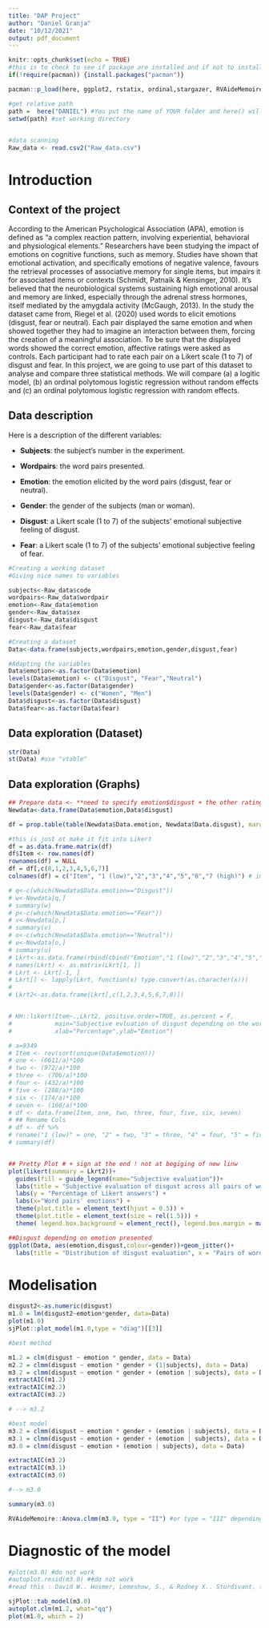 ```yaml
---
title: "DAP Project"
author: "Daniel Granja"
date: "10/12/2021"
output: pdf_document
---
```


```r
knitr::opts_chunk$set(echo = TRUE)
#this is to check to see if package are installed and if not to install them or just load them if they are installed!
if(!require(pacman)) {install.packages("pacman")}

pacman::p_load(here, ggplot2, rstatix, ordinal,stargazer, RVAideMemoire,sjPlot, HH, likert, dplyr,sure,vtable)

#get relative path
path =  here("DANIEL") #You put the name of YOUR folder and here() will find the relative path for you ! 
setwd(path) #set working directory

 
#data scanning 
Raw_data <- read.csv2("Raw_data.csv")
```


Introduction
============

Context of the project
----------------------

According to the American Psychological Association (APA), emotion is defined as “a complex reaction pattern, involving experiential, behavioral and physiological elements.”
Researchers have been studying the impact of emotions on cognitive functions, such as memory. Studies have shown that emotional activation, and specifically emotions of negative valence, favours the retrieval processes of associative memory for single items, but impairs it for associated items or contexts (Schmidt, Patnaik & Kensinger, 2010).
It's believed that the neurobiological systems sustaining high emotional arousal and memory are linked, especially through the adrenal stress hormones, itself mediated by the amygdala activity (McGaugh, 2013).
In the study the dataset came from, Riegel et al. (2020) used words to elicit emotions (disgust, fear or neutral). Each pair displayed the same emotion and when showed together they had to imagine an interaction between them, forcing the creation of a meaningful association. To be sure that the displayed words showed the correct emotion, affective ratings were asked as controls. Each participant had to rate each pair on a Likert scale (1 to 7) of disgust and fear.
In this project, we are going to use part of this dataset to analyse and compare three statistical methods. We will compare (a) a logitic model, (b) an ordinal polytomous logistic regression without random effects and (c) an ordinal polytomous logistic regression with random effects. 


Data description
----------------
Here is a description of the different variables:

* **Subjects**: the subject's number in the experiment.

* **Wordpairs**: the word pairs presented.

* **Emotion**: the emotion elicited by the word pairs (disgust, fear or neutral).

* **Gender**: the gender of the subjects (man or woman).

* **Disgust**: a Likert scale (1 to 7) of the subjects’ emotional subjective feeling of disgust.

* **Fear**: a Likert scale (1 to 7) of the subjects’ emotional subjective feeling of fear.


```r
#Creating a working dataset
#Giving nice names to variables

subjects<-Raw_data$code
wordpairs<-Raw_data$wordpair
emotion<-Raw_data$emotion
gender<-Raw_data$sex
disgust<-Raw_data$disgust
fear<-Raw_data$fear

#Creating a dataset
Data<-data.frame(subjects,wordpairs,emotion,gender,disgust,fear)

#Adapting the variables
Data$emotion<-as.factor(Data$emotion)
levels(Data$emotion) <- c("Disgust", "Fear","Neutral")
Data$gender<-as.factor(Data$gender)
levels(Data$gender) <- c("Women", "Men")
Data$disgust<-as.factor(Data$disgust)
Data$fear<-as.factor(Data$fear)

```

Data exploration (Dataset)
----------------

```r
str(Data)
st(Data) #use "vtable"
```

Data exploration (Graphs) 
-------------------------

```r

## Prepare data <- **need to specify emotion$disgust + the other ratings**
Newdata<-data.frame(Data$emotion,Data$disgust)

df = prop.table(table(Newdata$Data.emotion, Newdata$Data.disgust), margin = 1)*100 # simpler way but great work!

#this is just ot make it fit into Likert
df = as.data.frame.matrix(df)
df$Item <- row.names(df)
rownames(df) = NULL
df = df[,c(8,1,2,3,4,5,6,7)]
colnames(df) = c("Item", "1 (low)","2","3","4","5","6","7 (high)") # important that the name is "Item" and its first!

# q<-c(which(Newdata$Data.emotion=="Disgust"))
# w<-Newdata[q,]
# summary(w)
# p<-c(which(Newdata$Data.emotion=="Fear"))
# v<-Newdata[p,]
# summary(v)
# o<-c(which(Newdata$Data.emotion=="Neutral"))
# u<-Newdata[o,]
# summary(u)
# Lkrt<-as.data.frame(rbind(cbind("Emotion","1 (low)","2","3","4","5","6","7 (high)"),cbind("Disgust",1256/3116*100,543/3116*100,482/3116*100,326/3116*100,229/3116*100,148/3116*100,132/3116*100),cbind("Fear",2357/3116*100,369/3116*100,192/3116*100,92/3116*100,52/3116*100,22/3116*100,32/3116*100), cbind("Neutral",2998/3117*100,60/3117*100,32/3117*100,14/3117*100,7/3117*100,4/3117*100,2/3117*100)))
# names(Lkrt) <- as.matrix(Lkrt[1, ])
# Lkrt <- Lkrt[-1, ]
# Lkrt[] <- lapply(Lkrt, function(x) type.convert(as.character(x)))
# 
# Lkrt2<-as.data.frame(Lkrt[,c(1,2,3,4,5,6,7,8)])


# HH::likert(Item~.,Lkrt2, positive.order=TRUE, as.percent = F,
#            main="Subjective evluation of disgust depending on the wordpairs emotion",
#            xlab="Percentage",ylab="Emotion")
```

```r
# a=9349
# Item <- rev(sort(unique(Data$emotion)))
# one <- (6611/a)*100
# two <- (972/a)*100
# three <- (706/a)*100
# four <- (432/a)*100
# five <- (288/a)*100
# six <- (174/a)*100
# seven <- (166/a)*100
# df <- data.frame(Item, one, two, three, four, five, six, seven)
# ## Rename Cols
# df <- df %>%
# rename("1 (low)" = one, "2" = two, "3" = three, "4" = four, "5" = five, "6"= six, "7 (high)"= seven)
# summary(df)


## Pretty Plot # + sign at the end ! not at begiging of new linw
plot(likert(summary = Lkrt2))+ 
  guides(fill = guide_legend(name="Subjective evaluation"))+ 
  labs(title = "Subjective evaluation of disgust across all pairs of words")+
  labs(y = "Percentage of Likert answers") +
  labs(x="Word pairs' emotions") +
  theme(plot.title = element_text(hjust = 0.5)) +
  theme(plot.title = element_text(size = rel(1.5))) +
  theme( legend.box.background = element_rect(), legend.box.margin = margin(6, 6, 6, 6), legend.position = "right")
```

```r
##Disgust depending on emotion presented
ggplot(Data, aes(emotion,disgust,colour=gender))+geom_jitter()+
  labs(title = "Distribution of disgust evaluation", x = "Pairs of words' emotions", y = "Likert scale of subjective disgust feeling") + theme(plot.title = element_text(hjust = 0.75)) + labs(colour = "Gender")+ theme(plot.title = element_text(size = rel(2)))
```

Modelisation
============
```r
disgust2<-as.numeric(disgust)
m1.0 = lm(disgust2~emotion*gender, data=Data)
plot(m1.0)
sjPlot::plot_model(m1.0,type = "diag")[[3]]
```

```r
#best method

m1.2 = clm(disgust ~ emotion * gender, data = Data)
m2.2 = clmm(disgust ~ emotion * gender + (1|subjects), data = Data)
m3.2 = clmm(disgust ~ emotion * gender + (emotion | subjects), data = Data)
extractAIC(m1.2)
extractAIC(m2.2)
extractAIC(m3.2)

# --> m3.2
```

```r
#best model
m3.2 = clmm(disgust ~ emotion * gender + (emotion | subjects), data = Data)
m3.1 = clmm(disgust ~ emotion + gender + (emotion | subjects), data = Data)
m3.0 = clmm(disgust ~ emotion + (emotion | subjects), data = Data)

extractAIC(m3.2)
extractAIC(m3.1)
extractAIC(m3.0)

#--> m3.0

```


```r
summary(m3.0)

RVAideMemoire::Anova.clmm(m3.0, type = "II") #or type = "III" depending on the context
```
Diagnostic of the model
=======================
```r
#plot(m3.0) #do not work
#autoplot.resid(m3.0) ##do not work
#read this : David W.. Hosmer, Lemeshow, S., & Rodney X.. Sturdivant. (2000). Applied logistic regression. New York: Wiley. --> §5

sjPlot::tab_model(m3.0)
autoplot.clm(m1.2, what="qq")
plot(m1.0, which = 2)
```